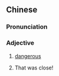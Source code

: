 {{also|好险}}
==Chinese==
{{zh-forms|s=好险}}

===Pronunciation===
{{zh-pron
|m=hǎoxiǎn
|c=hou2 him2
|mn=hó-hiám
|cat=a
}}

===Adjective===
{{zh-adj}}

# {{lb|zh|colloquial}} [[dangerous]]
# {{lb|zh|colloquial}} That was close!
